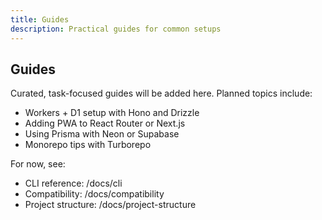 ```yaml
---
title: Guides
description: Practical guides for common setups
---
```


## Guides

Curated, task-focused guides will be added here. Planned topics include:

- Workers + D1 setup with Hono and Drizzle
- Adding PWA to React Router or Next.js
- Using Prisma with Neon or Supabase
- Monorepo tips with Turborepo

For now, see:
- CLI reference: /docs/cli
- Compatibility: /docs/compatibility
- Project structure: /docs/project-structure


